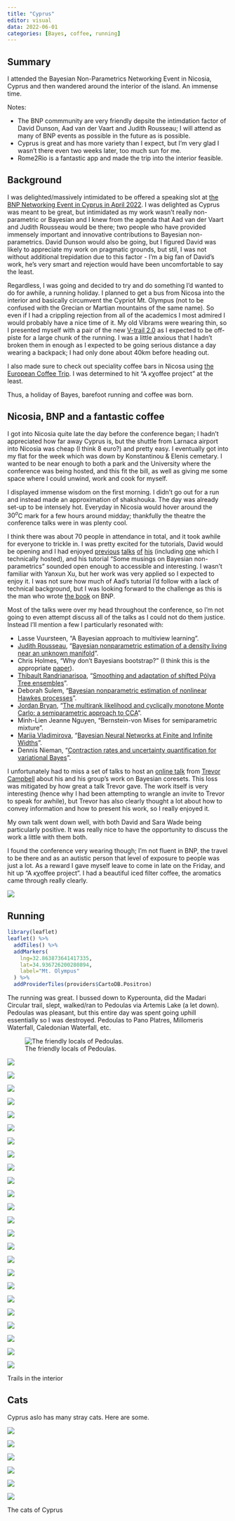 ```yaml
---
title: "Cyprus"
editor: visual
data: 2022-06-01
categories: [Bayes, coffee, running]
---
```


## Summary

I attended the Bayesian Non-Parametrics Networking Event in Nicosia, Cyprus and then wandered around the interior of the island. An immense time.

Notes:

-   The BNP commmunity are very friendly depsite the intimdation factor of David Dunson, Aad van der Vaart and Judith Rousseau; I will attend as many of BNP events as possible in the future as is possible.
-   Cyprus is great and has more variety than I expect, but I'm very glad I wasn't there even two weeks later, too much sun for me.
-   Rome2Rio is a fantastic app and made the trip into the interior feasible.

## Background

I was delighted/massively intimidated to be offered a speaking slot at [the BNP Networking Event in Cyprus in April 2022](http://cyprusconferences.org/bnp2022/). I was delighted as Cyprus was meant to be great, but intimidated as my work wasn't really non-parametric or Bayesian and I knew from the agenda that Aad van der Vaart and Judith Rousseau would be there; two people who have provided immensely important and innovative contributions to Bayesian non-parametrics. David Dunson would also be going, but I figured David was likely to appreciate my work on pragmatic grounds, but stil, I was not without additional trepidation due to this factor - I'm a big fan of David's work, he's very smart and rejection would have been uncomfortable to say the least.

Regardless, I was going and decided to try and do something I'd wanted to do for awhile, a running holiday. I planned to get a bus from Nicosa into the interior and basically circumvent the Cypriot Mt. Olympus (not to be confused with the Grecian or Martian mountains of the same name). So even if I had a crippling rejection from all of the academics I most admired I would probably have a nice time of it. My old Vibrams were wearing thin, so I presented myself with a pair of the new [V-trail 2.0](https://www.vibrams.co.uk/products/v-trail-2-0-mens-black) as I expected to be off-piste for a large chunk of the running. I was a little anxious that I hadn't broken them in enough as I expected to be going serious distance a day wearing a backpack; I had only done about 40km before heading out.

I also made sure to check out speciality coffee bars in Nicosa using [the European Coffee Trip](https://europeancoffeetrip.com/city-guides/). I was determined to hit "A $\kappa\chi$offee project" at the least.

Thus, a holiday of Bayes, barefoot running and coffee was born.

## Nicosia, BNP and a fantastic coffee

I got into Nicosia quite late the day before the conference began; I hadn't appreciated how far away Cyprus is, but the shuttle from Larnaca airport into Nicosia was cheap (I think 8 euro?) and pretty easy. I eventually got into my flat for the week which was down by Konstantinou & Elenis cemetary. I wanted to be near enough to both a park and the University where the conference was being hosted, and this fit the bill, as well as giving me some space where I could unwind, work and cook for myself.

I displayed immense wisdom on the first morning. I didn't go out for a run and instead made an approximation of shakshouka. The day was already set-up to be intensely hot. Everyday in Nicosia would hover around the $30^o$C mark for a few hours around midday; thankfully the theatre the conference talks were in was plenty cool.

I think there was about 70 people in attendance in total, and it took awhile for everyone to trickle in. I was pretty excited for the tutorials, David would be opening and I had enjoyed [previous](https://www.youtube.com/watch?v=swC2i2h7R5Y) [talks](https://www.youtube.com/watch?v=UYp2GGo2KKU) [of](https://www.youtube.com/watch?v=ewUbZe7r4HA) [his](https://www.youtube.com/watch?v=1-_0X1AsrNk) (including [one](https://www.youtube.com/watch?v=scKQy9LdKhk) which I technically hosted), and his tutorial "Some musings on Bayesian non-parametrics" sounded open enough to accessible and interesting. I wasn't familiar with Yanxun Xu, but her work was very applied so I expected to enjoy it. I was not sure how much of Aad's tutorial I'd follow with a lack of technical background, but I was looking forward to the challenge as this is the man who wrote [the book](https://www-cambridge-org.ezp.lib.cam.ac.uk/gb/academic/subjects/statistics-probability/statistical-theory-and-methods/fundamentals-nonparametric-bayesian-inference?format=HB&isbn=9780521878265) on BNP.

Most of the talks were over my head throughout the conference, so I'm not going to even attempt discuss all of the talks as I could not do them justice. Instead I'll mention a few I particularly resonated with:

-   Lasse Vuursteen, "A Bayesian approach to multiview learning".
-   [Judith Rousseau](https://www.stats.ox.ac.uk/~rousseau/), "[Bayesian nonparametric estimation of a density living near an unknown manifold](https://arxiv.org/abs/2205.15717)".
-   Chris Holmes, "Why don't Bayesians bootstrap?" (I think this is the appropriate [paper](https://academic-oup-com.ezp.lib.cam.ac.uk/biomet/article/106/2/465/5385582)).
-   [Thibault Randrianarisoa](https://thibaultrandrianarisoa.netlify.app/), "[Smoothing and adaptation of shifted Pólya Tree ensembles](https://arxiv.org/abs/2010.12299)".
-   Deborah Sulem, "[Bayesian nonparametric estimation of nonlinear Hawkes processes](https://arxiv.org/abs/2103.17164)".
-   [Jordan Bryan](https://j-g-b.github.io/), "[The multirank likelihood and cyclically monotone Monte Carlo: a semiparametric approach to CCA](https://arxiv.org/abs/2112.07465)".
-   Minh-Lien Jeanne Nguyen, "Bernstein-von Mises for semiparametric mixture".
-   [Mariia Vladimirova](https://sites.google.com/site/mrvladimirova), "[Bayesian Neural Networks at Finite and Infinite Widths](https://proceedings.mlr.press/v157/vladimirova21a.html)".
-   Dennis Nieman, "[Contraction rates and uncertainty quantification for variational Bayes](https://www.jmlr.org/papers/volume23/21-1128/21-1128.pdf)".

I unfortunately had to miss a set of talks to host an [online talk](https://www.youtube.com/watch?v=rUKuzhrHJE8) from [Trevor Campbell](https://trevorcampbell.me/) about his and his group's work on Bayesian coresets. This loss was mitigated by how great a talk Trevor gave. The work itself is very interesting (hence why I had been attempting to wrangle an invite to Trevor to speak for awhile), but Trevor has also clearly thought a lot about how to convey information and how to present his work, so I really enjoyed it.

My own talk went down well, with both David and Sara Wade being particularly positive. It was really nice to have the opportunity to discuss the work a little with them both.

I found the conference very wearing though; I'm not fluent in BNP, the travel to be there and as an autistic person that level of exposure to people was just a lot. As a reward I gave myself leave to come in late on the Friday, and hit up "A $\kappa\chi$offee project". I had a beautiful iced filter coffee, the aromatics came through really clearly.

![](pictures/coffee.jpg)

## Running

```r
library(leaflet)
leaflet() %>%
  addTiles() %>%
  addMarkers(
    lng=32.863873641417335, 
    lat=34.936726200280894, 
    label="Mt. Olympus"
  ) %>% 
  addProviderTiles(providers$CartoDB.Positron)
```

The running was great. I bussed down to Kyperounta, did the Madari Circular trail, slept, walked/ran to Pedoulas via Artemis Lake (a let down). Pedoulas was pleasant, but this entire day was spent going uphill essentially so I was destroyed. Pedoulas to Pano Platres, Millomeris Waterfall, Caledonian Waterfall, etc.

![The friendly locals of Pedoulas.](./pictures/dog.jpg)

::: {#fig-interior layout-ncol="2"}
![](./pictures/Trails/IMG_20220501_112851.jpg){#fig-trail-1}

![](./pictures/Trails/IMG_20220501_113239.jpg){#fig-trail-2}

![](./pictures/Trails/IMG_20220501_114536.jpg){#fig-trail-3}

![](./pictures/Trails/IMG_20220503_094038.jpg){#fig-trail-4}

![](./pictures/Trails/IMG_20220503_095946.jpg){#fig-trail-5}

![](./pictures/Trails/IMG_20220503_103856.jpg){#fig-trail-6}

![](./pictures/Trails/IMG_20220503_112028.jpg){#fig-trail-7}

![](./pictures/Trails/IMG_20220503_120535.jpg){#fig-trail-8}

![](./pictures/Trails/IMG_20220504_090211.jpg){#fig-trail-9}

![](./pictures/Trails/IMG_20220504_094411.jpg){#fig-trail-10}

![](./pictures/Trails/IMG_20220504_111813.jpg){#fig-trail-12}

![](./pictures/Trails/IMG_20220504_120055.jpg){#fig-trail-14}

![](./pictures/Trails/IMG_20220504_121401.jpg){#fig-trail-15}

![](./pictures/Trails/IMG_20220504_123721.jpg){#fig-trail-16}

![](./pictures/Trails/IMG_20220504_125317.jpg){#fig-trail-17}

![](./pictures/Trails/IMG_20220504_150925.jpg){#fig-trail-19}

![](./pictures/Trails/IMG_20220504_151236.jpg){#fig-trail-20}

![](./pictures/Trails/IMG_20220504_153431.jpg){#fig-trail-21}

![](./pictures/Trails/IMG_20220504_125330.jpg){#fig-trail-18}

![](./pictures/Trails/IMG_20220504_154005.jpg){#fig-trail-22}

![](./pictures/Trails/IMG_20220504_155054.jpg){#fig-trail-23}

![](./pictures/Trails/IMG_20220504_160950.jpg){#fig-trail-24}

![](./pictures/Trails/IMG_20220504_171843.jpg){#fig-trail-25}

![](./pictures/Trails/vibrams_1.jpg){#fig-trail-27}

Trails in the interior
:::

## Cats

Cyprus aslo has many stray cats. Here are some.

::: {#fig-cats layout-ncol="2"}
![](./pictures/Cats/c.jpg){#fig-cat-1}

![](./pictures/Cats/IMG_20220430_145113.jpg){#fig-cat-2}

![](./pictures/Cats/IMG_20220430_193030.jpg){#fig-cat-3}

![](./pictures/Cats/IMG_20220505_132039.jpg){#fig-cat-4}

![](./pictures/Cats/IMG_20220505_180313.jpg){#fig-cat-5}

![](./pictures/Cats/IMG_20220505_184135.jpg){#fig-cat-6}

The cats of Cyprus
:::
